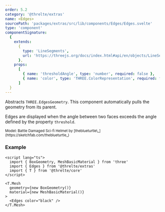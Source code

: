 ```yaml
---
order: 5.2
category: '@threlte/extras'
name: <Edges>
sourcePath: 'packages/extras/src/lib/components/Edges/Edges.svelte'
type: 'component'
componentSignature:
  {
    extends:
      {
        type: 'LineSegments',
        url: 'https://threejs.org/docs/index.html#api/en/objects/LineSegments'
      },
    props:
      [
        { name: 'thresholdAngle', type: 'number', required: false },
        { name: 'color', type: 'THREE.ColorRepresentation', required: false }
      ]
  }
---
```


Abstracts `THREE.EdgesGeometry`. This component automatically pulls the geometry from its parent.

Edges are displayed when the angle between two faces exceeds the angle defined by the property `threshold`.

<Example path="extras/edges" />

<small>
  Model: Battle Damaged Sci-fi Helmet by [theblueturtle\_](https://sketchfab.com/theblueturtle_)
</small>

### Example

```svelte
<script lang="ts">
  import { BoxGeometry, MeshBasicMaterial } from 'three'
  import { Edges } from '@threlte/extras'
  import { T } from '@threlte/core'
</script>

<T.Mesh
  geometry={new BoxGeometry()}
  material={new MeshBasicMaterial()}
>
  <Edges color="black" />
</T.Mesh>
```
